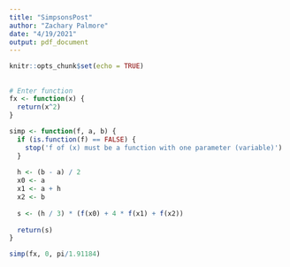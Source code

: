 ```yaml
---
title: "SimpsonsPost"
author: "Zachary Palmore"
date: "4/19/2021"
output: pdf_document
---
```


```r
knitr::opts_chunk$set(echo = TRUE)
```

## 



```r
# Enter function
fx <- function(x) {
  return(x^2)
}
```



```r
simp <- function(f, a, b) {
  if (is.function(f) == FALSE) {
    stop('f of (x) must be a function with one parameter (variable)')
  }
  
  h <- (b - a) / 2
  x0 <- a
  x1 <- a + h
  x2 <- b
  
  s <- (h / 3) * (f(x0) + 4 * f(x1) + f(x2))
  
  return(s)
}
```



```r
simp(fx, 0, pi/1.91184)
```





